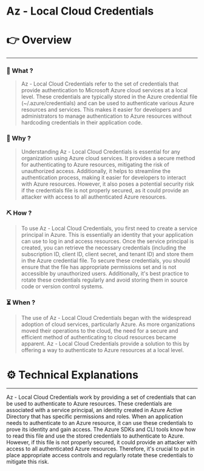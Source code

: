 # Az - Local Cloud Credentials


# 👉 Overview

---

### 👀 What ?

> Az - Local Cloud Credentials refer to the set of credentials that provide authentication to Microsoft Azure cloud services at a local level. These credentials are typically stored in the Azure credential file (~/.azure/credentials) and can be used to authenticate various Azure resources and services. This makes it easier for developers and administrators to manage authentication to Azure resources without hardcoding credentials in their application code.
> 

### 🧐 Why ?

> Understanding Az - Local Cloud Credentials is essential for any organization using Azure cloud services. It provides a secure method for authenticating to Azure resources, mitigating the risk of unauthorized access. Additionally, it helps to streamline the authentication process, making it easier for developers to interact with Azure resources. However, it also poses a potential security risk if the credentials file is not properly secured, as it could provide an attacker with access to all authenticated Azure resources.
> 

### ⛏️ How ?

> To use Az - Local Cloud Credentials, you first need to create a service principal in Azure. This is essentially an identity that your application can use to log in and access resources. Once the service principal is created, you can retrieve the necessary credentials (including the subscription ID, client ID, client secret, and tenant ID) and store them in the Azure credential file. To secure these credentials, you should ensure that the file has appropriate permissions set and is not accessible by unauthorized users. Additionally, it's best practice to rotate these credentials regularly and avoid storing them in source code or version control systems.
> 

### ⏳ When ?

> The use of Az - Local Cloud Credentials began with the widespread adoption of cloud services, particularly Azure. As more organizations moved their operations to the cloud, the need for a secure and efficient method of authenticating to cloud resources became apparent. Az - Local Cloud Credentials provide a solution to this by offering a way to authenticate to Azure resources at a local level.
> 

# ⚙️ Technical Explanations

---

Az - Local Cloud Credentials work by providing a set of credentials that can be used to authenticate to Azure resources. These credentials are associated with a service principal, an identity created in Azure Active Directory that has specific permissions and roles. When an application needs to authenticate to an Azure resource, it can use these credentials to prove its identity and gain access. The Azure SDKs and CLI tools know how to read this file and use the stored credentials to authenticate to Azure. However, if this file is not properly secured, it could provide an attacker with access to all authenticated Azure resources. Therefore, it's crucial to put in place appropriate access controls and regularly rotate these credentials to mitigate this risk.

